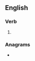 ==English==

===Verb===
{{head|en|verb form}}

# {{en-past of|thin}}

===Anagrams===
* {{anagrams|en|hintend|ninthed}}